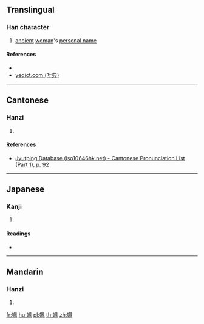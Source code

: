 {{character info/new}}
==Translingual==

===Han character===
{{Han char|rn=38|rad=女|as=06|sn=9|four=47410|canj=VHNB|ids=⿰女⿵⺇帀}}

# [[ancient]] [[woman]]'s [[personal name]]

====References====
* {{Han ref|kx=0261.060|dkj=06241|hdz=21046.050|uh=59F5|ud=23029|bh=CE72|bd=52850}}
* [http://yedict.com/htm/59/59F5.htm yedict.com (叶典)]

----

==Cantonese==

===Hanzi===
{{yue-hanzi|jyut=[[bui6]]|y=bui6}}

# {{defn|lang=yue|sort=女06}}

====References====
* [http://www.iso10646hk.net/jp/document/download.jsp Jyutping Database (iso10646hk.net) - Cantonese Pronunciation List (Part 1), p. 92]

----

==Japanese==

===Kanji===
{{ja-kanji|grade=|rs=女06}}

# {{defn|lang=ja|sort=女06}}

====Readings====
* {{ja-readings|on=[[はい]] (hai), [[ばい]] (bai), [[べ]] (be)|kun=}}

----

==Mandarin==

===Hanzi===
{{cmn-hanzi|pin=[[pèi]] ([[pei4]])|wg=p'ei<sup>4</sup>}}

# {{defn|lang=cmn|sort=女06}}

[[fr:姵]]
[[hu:姵]]
[[pl:姵]]
[[th:姵]]
[[zh:姵]]